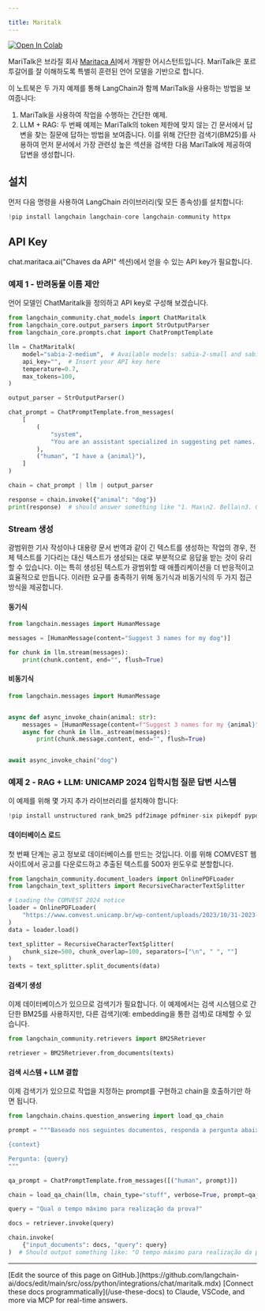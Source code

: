 ```yaml
---

title: Maritalk
---
```


<a href="https://colab.research.google.com/github/langchain-ai/langchain/blob/v0.3/docs/docs/integrations/chat/maritalk.ipynb" target="_parent"><img src="https://colab.research.google.com/assets/colab-badge.svg" alt="Open In Colab"/></a>

MariTalk은 브라질 회사 [Maritaca AI](https://www.maritaca.ai)에서 개발한 어시스턴트입니다.
MariTalk은 포르투갈어를 잘 이해하도록 특별히 훈련된 언어 모델을 기반으로 합니다.

이 노트북은 두 가지 예제를 통해 LangChain과 함께 MariTalk을 사용하는 방법을 보여줍니다:

1. MariTalk을 사용하여 작업을 수행하는 간단한 예제.
2. LLM + RAG: 두 번째 예제는 MariTalk의 token 제한에 맞지 않는 긴 문서에서 답변을 찾는 질문에 답하는 방법을 보여줍니다. 이를 위해 간단한 검색기(BM25)를 사용하여 먼저 문서에서 가장 관련성 높은 섹션을 검색한 다음 MariTalk에 제공하여 답변을 생성합니다.

## 설치

먼저 다음 명령을 사용하여 LangChain 라이브러리(및 모든 종속성)를 설치합니다:

```python
!pip install langchain langchain-core langchain-community httpx
```

## API Key

chat.maritaca.ai("Chaves da API" 섹션)에서 얻을 수 있는 API key가 필요합니다.

### 예제 1 - 반려동물 이름 제안

언어 모델인 ChatMaritalk을 정의하고 API key로 구성해 보겠습니다.

```python
from langchain_community.chat_models import ChatMaritalk
from langchain_core.output_parsers import StrOutputParser
from langchain_core.prompts.chat import ChatPromptTemplate

llm = ChatMaritalk(
    model="sabia-2-medium",  # Available models: sabia-2-small and sabia-2-medium
    api_key="",  # Insert your API key here
    temperature=0.7,
    max_tokens=100,
)

output_parser = StrOutputParser()

chat_prompt = ChatPromptTemplate.from_messages(
    [
        (
            "system",
            "You are an assistant specialized in suggesting pet names. Given the animal, you must suggest 4 names.",
        ),
        ("human", "I have a {animal}"),
    ]
)

chain = chat_prompt | llm | output_parser

response = chain.invoke({"animal": "dog"})
print(response)  # should answer something like "1. Max\n2. Bella\n3. Charlie\n4. Rocky"
```

### Stream 생성

광범위한 기사 작성이나 대용량 문서 번역과 같이 긴 텍스트를 생성하는 작업의 경우, 전체 텍스트를 기다리는 대신 텍스트가 생성되는 대로 부분적으로 응답을 받는 것이 유리할 수 있습니다. 이는 특히 생성된 텍스트가 광범위할 때 애플리케이션을 더 반응적이고 효율적으로 만듭니다. 이러한 요구를 충족하기 위해 동기식과 비동기식의 두 가지 접근 방식을 제공합니다.

#### 동기식

```python
from langchain.messages import HumanMessage

messages = [HumanMessage(content="Suggest 3 names for my dog")]

for chunk in llm.stream(messages):
    print(chunk.content, end="", flush=True)
```

#### 비동기식

```python
from langchain.messages import HumanMessage


async def async_invoke_chain(animal: str):
    messages = [HumanMessage(content=f"Suggest 3 names for my {animal}")]
    async for chunk in llm._astream(messages):
        print(chunk.message.content, end="", flush=True)


await async_invoke_chain("dog")
```

### 예제 2 - RAG + LLM: UNICAMP 2024 입학시험 질문 답변 시스템

이 예제를 위해 몇 가지 추가 라이브러리를 설치해야 합니다:

```python
!pip install unstructured rank_bm25 pdf2image pdfminer-six pikepdf pypdf unstructured_inference fastapi kaleido uvicorn "pillow<10.1.0" pillow_heif -q
```

#### 데이터베이스 로드

첫 번째 단계는 공고 정보로 데이터베이스를 만드는 것입니다. 이를 위해 COMVEST 웹사이트에서 공고를 다운로드하고 추출된 텍스트를 500자 윈도우로 분할합니다.

```python
from langchain_community.document_loaders import OnlinePDFLoader
from langchain_text_splitters import RecursiveCharacterTextSplitter

# Loading the COMVEST 2024 notice
loader = OnlinePDFLoader(
    "https://www.comvest.unicamp.br/wp-content/uploads/2023/10/31-2023-Dispoe-sobre-o-Vestibular-Unicamp-2024_com-retificacao.pdf"
)
data = loader.load()

text_splitter = RecursiveCharacterTextSplitter(
    chunk_size=500, chunk_overlap=100, separators=["\n", " ", ""]
)
texts = text_splitter.split_documents(data)
```

#### 검색기 생성

이제 데이터베이스가 있으므로 검색기가 필요합니다. 이 예제에서는 검색 시스템으로 간단한 BM25를 사용하지만, 다른 검색기(예: embedding을 통한 검색)로 대체할 수 있습니다.

```python
from langchain_community.retrievers import BM25Retriever

retriever = BM25Retriever.from_documents(texts)
```

#### 검색 시스템 + LLM 결합

이제 검색기가 있으므로 작업을 지정하는 prompt를 구현하고 chain을 호출하기만 하면 됩니다.

```python
from langchain.chains.question_answering import load_qa_chain

prompt = """Baseado nos seguintes documentos, responda a pergunta abaixo.

{context}

Pergunta: {query}
"""

qa_prompt = ChatPromptTemplate.from_messages([("human", prompt)])

chain = load_qa_chain(llm, chain_type="stuff", verbose=True, prompt=qa_prompt)

query = "Qual o tempo máximo para realização da prova?"

docs = retriever.invoke(query)

chain.invoke(
    {"input_documents": docs, "query": query}
)  # Should output something like: "O tempo máximo para realização da prova é de 5 horas."
```

---

<Callout icon="pen-to-square" iconType="regular">
    [Edit the source of this page on GitHub.](https://github.com/langchain-ai/docs/edit/main/src/oss/python/integrations/chat/maritalk.mdx)
</Callout>
<Tip icon="terminal" iconType="regular">
    [Connect these docs programmatically](/use-these-docs) to Claude, VSCode, and more via MCP for    real-time answers.
</Tip>
